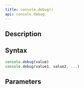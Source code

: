 ```yaml
---
title: console.debug()
api: console.debug
---
```


## Description

<Summary/>

## Syntax

``` js
console.debug(value)
console.debug(value1, value2, ...)
```

## Parameters

<Parameters/>
